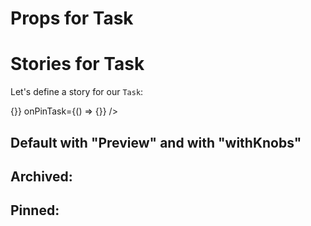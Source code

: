 

<Meta title="components/Task" component={Task} decorators={[withKnobs]}/>

# Props for Task
<Props of={Task} />

# Stories for Task

Let's define a story for our `Task`:

<Preview>
    <Story name="default">
        <Task 
            id= "1"
            title= "Test Task Default"
            state= {TASK_STATES.DEFAULT}
            onArchiveTask={() => {}}
            onPinTask={() => {}}
        />
    </Story>
</Preview>

## Default with "Preview" and with "withKnobs"

<Preview>
    <Story name="default With Knobs">
        <Task 
            id= "1"
            title= {text("Title", "Test Task 2")}
            state= {select(
                "State",
                {
                    TASK_ARCHIVED: TASK_STATES.TASK_ARCHIVED,
                    TASK_PINNED: TASK_STATES.TASK_PINNED,
                    DEFAULT : TASK_STATES.DEFAULT,
                },
                TASK_STATES.DEFAULT,
            )}
            onArchiveTask={action('archive Task')}
            onPinTask={action('Pin Task')}
        />
    </Story>
</Preview>

## Archived:

<Preview>
    <Story name="Archived">
        <Task 
            id= "1"
            title= {text("Title", "Test Task 2")}
            state= {select(
                "State",
                {
                    TASK_ARCHIVED: TASK_STATES.TASK_ARCHIVED,
                    TASK_PINNED: TASK_STATES.TASK_PINNED,
                    DEFAULT :TASK_STATES.DEFAULT,
                },
                TASK_STATES.TASK_ARCHIVED,                
            )}
            onArchiveTask={action('archive Task')}
            onPinTask={action('Pin Task')}
        />
    </Story>
</Preview>

## Pinned:

<Preview>
    <Story name="Pinned">
        <Task 
            id= "1"
            title= {text("Title", "Test Task 2")}
            state= {select(
                "State",
                {
                    TASK_ARCHIVED: TASK_STATES.TASK_ARCHIVED,
                    TASK_PINNED: TASK_STATES.TASK_PINNED,
                    DEFAULT :TASK_STATES.DEFAULT,
                },
                TASK_STATES.TASK_PINNED,                
            )}
            onArchiveTask={action('archive Task')}
            onPinTask={action('Pin Task')}
        />
    </Story>
</Preview>
